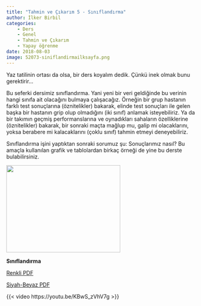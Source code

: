 ```yaml
---
title: "Tahmin ve Çıkarım 5 - Sınıflandırma"
author: İlker Birbil
categories:
    - Ders
    - Genel
    - Tahmin ve Çıkarım
    - Yapay öğrenme
date: 2018-08-03
image: 52073-siniflandirmailksayfa.png
---
```

Yaz tatilinin ortası da olsa, bir ders koyalım dedik. Çünkü inek olmak bunu gerektirir...

Bu seferki dersimiz sınıflandırma. Yani yeni bir veri geldiğinde bu verinin hangi sınıfa ait olacağını bulmaya çalışacağız. Örneğin bir grup hastanın farklı test sonuçlarına (öznitelikler) bakarak, elinde test sonuçları ile gelen başka bir hastanın grip olup olmadığını (iki sınıf) anlamak isteyebiliriz. Ya da bir takımın geçmiş performanslarına ve oynadıkları sahaların özelliklerine (öznitelikler) bakarak, bir sonraki maçta mağlup mu, galip mi olacaklarını, yoksa berabere mi kalacaklarını (çoklu sınıf) tahmin etmeyi deneyebiliriz. 

Sınıflandırma işini yaptıktan sonraki sorumuz şu: Sonuçlarımız nasıl? Bu amaçla kullanılan grafik ve tablolardan birkaç örneği de yine bu derste bulabilirsiniz.

<img src="52073-siniflandirmailksayfa.png" alt="" width="300" height="229" />

<strong>Sınıflandırma</strong>

<a href="https://www.dropbox.com/s/83bzfyabo0ox5wg/TahminCikarim_05_Siniflandirma.pdf?dl=0" target="_blank" rel="noopener">Renkli PDF</a>

<a href="https://www.dropbox.com/s/rliy67riv232dwb/TahminCikarim_05_Siniflandirma_sb.pdf?dl=0" target="_blank" rel="noopener">Siyah-Beyaz PDF</a>

{{< video https://youtu.be/KBwS_zVhV7g >}}
